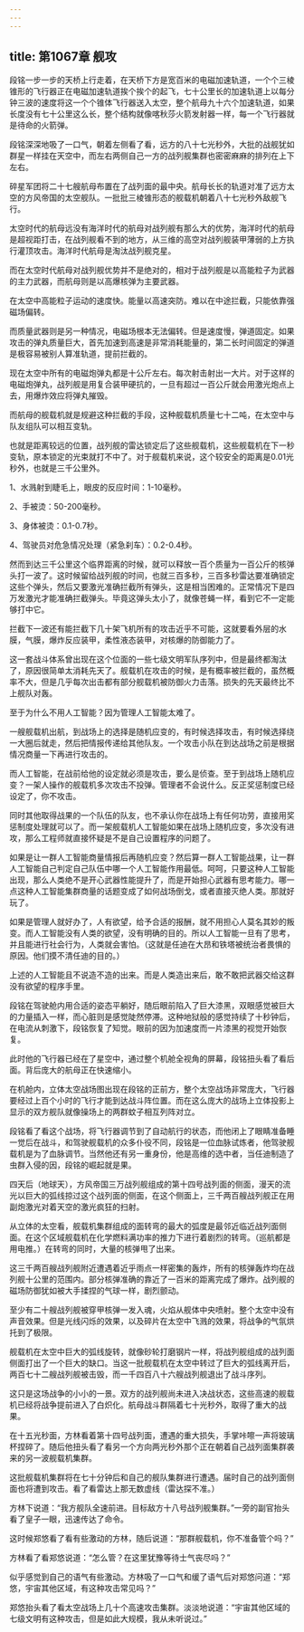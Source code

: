 ```yaml
---
---
---
```

title: 第1067章 舰攻
---



段铭一步一步的天桥上行走着，在天桥下方是宽百米的电磁加速轨道，一个个三棱锥形的飞行器正在电磁加速轨道挨个挨个的起飞，七十公里长的加速轨道上以每分钟三波的速度将这一个个锥体飞行器送入太空，整个航母九十六个加速轨道，如果长度没有七十公里这么长，整个结构就像喀秋莎火箭发射器一样，每一个飞行器就是待命的火箭弹。

段铭深深地吸了一口气，朝着左侧看了看，远方的八十七光秒外，大批的战舰犹如群星一样挂在天空中，而左右两侧自己一方的战列舰集群也密密麻麻的排列在上下左右。

碎星军团将二十七艘航母布置在了战列面的最中央。航母长长的轨道对准了远方太空的方风帝国的太空舰队。一批批三棱锥形态的舰载机朝着八十七光秒外敌舰飞行。

太空时代的航母远没有海洋时代的航母对战列舰有那么大的优势，海洋时代的航母是超视距打击，在战列舰看不到的地方，从三维的高空对战列舰装甲薄弱的上方执行灌顶攻击。海洋时代航母是淘汰战列舰克星。

而在太空时代航母对战列舰优势并不是绝对的，相对于战列舰是以高能粒子为武器的主力武器，而航母则是以高爆核弹为主要武器。

在太空中高能粒子运动的速度快。能量以高速突防。难以在中途拦截，只能依靠强磁场偏转。

而质量武器则是另一种情况，电磁场根本无法偏转。但是速度慢，弹道固定。如果攻击的弹丸质量巨大，首先加速到高速是非常消耗能量的，第二长时间固定的弹道是极容易被别人算准轨道，提前拦截的。

现在太空中所有的电磁炮弹丸都是十公斤左右。每次射击射出一大片。对于这样的电磁炮弹丸，战列舰是用复合装甲硬抗的，一旦有超过一百公斤就会用激光炮点上去，用爆炸效应将弹丸摧毁。

而航母的舰载机就是规避这种拦截的手段，这种舰载机质量七十二吨，在太空中与队友组队可以相互变轨。

也就是距离较远的位置，战列舰的雷达锁定后了这些舰载机，这些舰载机在下一秒变轨，原本锁定的光束就打不中了。对于舰载机来说，这个较安全的距离是0.01光秒外，也就是三千公里外。

1、水溅射到睫毛上，眼皮的反应时间：1-10毫秒。

2、手被烫：50-200毫秒。

3、身体被烫：0.1-0.7秒。

4、驾驶员对危急情况处理（紧急刹车）：0.2-0.4秒。

然而到达三千公里这个临界距离的时候，就可以释放一百个质量为一百公斤的核弹头打一波了。这时候留给战列舰的时间，也就三百多秒，三百多秒雷达要准确锁定这些个弹头，然后又要激光准确拦截所有弹头，这是相当困难的。正常情况下是四万发激光才能准确拦截弹头。毕竟这弹头太小了，就像苍蝇一样，看到它不一定能够打中它。

拦截下一波还有能拦截下几十架飞机所有的攻击近乎不可能，这就要看外层的水膜，气膜，爆炸反应装甲，柔性液态装甲，对核爆的防御能力了。

这一套战斗体系曾出现在这个位面的一些七级文明军队序列中，但是最终都淘汰了，原因很简单太消耗先天了。舰载机在攻击的时候，是有概率被拦截的，虽然概率不大，但是几乎每次出击都有部分舰载机被防御火力击落。损失的先天最终比不上舰队对轰。

至于为什么不用人工智能？因为管理人工智能太难了。

一艘舰载机出航，到战场上的选择是随机应变的，有时候选择攻击，有时候选择绕一大圈后就走，然后把情报传递给其他队友。一个攻击小队在到达战场之前是根据情况商量一下再进行攻击的。

而人工智能，在战前给他的设定就必须是攻击，要么是侦查。至于到战场上随机应变？一架人操作的舰载机多次攻击不投弹。管理者不会说什么。反正奖惩制度已经设定了，你不攻击。

同时其他取得战果的一个队伍的队友，也不承认你在战场上有任何功劳，直接用奖惩制度处理就可以了。而一架舰载机人工智能如果在战场上随机应变，多次没有进攻，那么工程师就直接怀疑是不是自己设置程序的问题了。

如果是让一群人工智能商量情报后再随机应变？然后算一群人工智能战果，让一群人工智能自己判定自己队伍中哪一个人工智能作用最低。呵呵，只要这种人工智能出现，那么人类绝不是开心武器性能提升了，而是开始担心武器有思考能力。哪一点这种人工智能集群商量的话题变成了如何战场倒戈，或者直接灭绝人类。那就好玩了。

如果是管理人就好办了，人有欲望，给予合适的报酬，就不用担心人莫名其妙的叛变。而人工智能没有人类的欲望，没有明确的目的。所以人工智能一旦有了思考，并且能进行社会行为，人类就会害怕。（这就是任迪在大昂和铁塔被统治者畏惧的原因。他们摸不清任迪的目的。）

上述的人工智能且不说造不造的出来。而是人类造出来后，敢不敢把武器交给这群没有欲望的程序手里。

段铭在驾驶舱内用合适的姿态平躺好，随后眼前陷入了巨大漆黑，双眼感觉被巨大的力量插入一样，而心脏则是感觉陡然停滞。这种地狱般的感觉持续了十秒钟后，在电流从刺激下，段铭恢复了知觉。眼前的因为加速度而一片漆黑的视觉开始恢复。

此时他的飞行器已经在了星空中，通过整个机舱全视角的屏幕，段铭扭头看了看后面。背后庞大的航母正在快速缩小。

在机舱内，立体太空战场图出现在段铭的正前方，整个太空战场非常庞大，飞行器要经过上百个小时的飞行才能到达战斗阵位置。而在这么庞大的战场上立体投影上显示的双方舰队就像操场上的两群蚊子相互列阵对立。

段铭看了看这个战场，将飞行器调节到了自动航行的状态，而他闭上了眼睛准备睡一觉后在战斗，和驾驶舰载机的众多仆役不同，段铭是一位血脉试炼者，他驾驶舰载机是为了血脉调节。当然他还有另一重身份，他是高维的选中者，当任迪制造了虫群入侵的因，段铭的崛起就是果。

四天后（地球天），方风帝国三万战列舰组成的第十四号战列面的侧面，漫天的流光以巨大的弧线掠过这个战列面的侧面，在这个侧面上，三千两百艘战列舰正在用副炮激光对着天空的激光疯狂的扫射。

从立体的太空看，舰载机集群组成的面转弯的最大的弧度是最邻近临近战列面侧面。在这个区域舰载机在化学燃料满功率的推力下进行着剧烈的转弯。（巡航都是用电推。）在转弯的同时，大量的核弹甩了出来。

这三千两百艘战列舰附近遭遇着近乎雨点一样密集的轰炸，所有的核弹轰炸均在战列舰十公里的范围内。部分核弹准确的靠近了一百米的距离完成了爆炸。战列舰的磁场防御犹如被大手揉捏的气球一样，剧烈颤动。

至少有二十艘战列舰被穿甲核弹一发入魂，火焰从舰体中央喷射。整个太空中没有声音效果。但是光线闪烁的效果，以及碎片在太空中飞溅的效果，将战争的气氛烘托到了极限。

舰载机在太空中巨大的弧线旋转，就像砂轮打磨钢片一样，将战列舰组成的战列面侧面打出了一个巨大的缺口。当这一批舰载机在太空中转过了巨大的弧线离开后，两百七十二艘战列舰被击毁，而一千四百八十六艘战列舰退出了战斗序列。

这只是这场战争的小小的一景。双方的战列舰尚未进入决战状态，这些高速的舰载机已经将战争提前进入了白炽化。航母战斗群隔着七十光秒外，取得了重大的战果。

在十五光秒面，方林看着第十四号战列面，遭遇的重大损失，手掌咔嚓一声将玻璃杯捏碎了。随后他扭头看了看另一个方向两光秒外那个正在朝着自己战列面集群袭来的另一波舰载机集群。

这批舰载机集群将在七十分钟后和自己的舰队集群进行遭遇。届时自己的战列面侧面也将遭到攻击。看了看雷达上那无数虚线（雷达探不准。）

方林下说道：“我方舰队全速前进。目标敌方十八号战列舰集群。”一旁的副官抬头看了皇子一眼，迅速传达了命令。

这时候郑悠看了看有些激动的方林，随后说道：“那群舰载机，你不准备管个吗？”

方林看了看郑悠说道：“怎么管？在这里犹豫等待士气丧尽吗？”

似乎感觉到自己的语气有些激动。方林吸了一口气和缓了语气后对郑悠问道：“郑悠，宇宙其他区域，有这种攻击常见吗？”

郑悠抬头看了看太空战场上几十个高速攻击集群。淡淡地说道：“宇宙其他区域的七级文明有这种攻击，但是如此大规模，我从未听说过。”